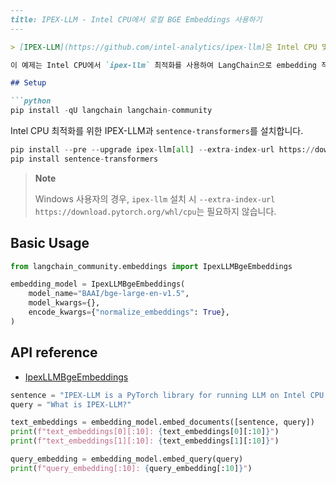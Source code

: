 ```markdown
---
title: IPEX-LLM - Intel CPU에서 로컬 BGE Embeddings 사용하기
---

> [IPEX-LLM](https://github.com/intel-analytics/ipex-llm)은 Intel CPU 및 GPU(예: iGPU가 있는 로컬 PC, Arc, Flex, Max와 같은 discrete GPU)에서 매우 낮은 지연 시간으로 LLM을 실행하기 위한 PyTorch 라이브러리입니다.

이 예제는 Intel CPU에서 `ipex-llm` 최적화를 사용하여 LangChain으로 embedding 작업을 수행하는 방법을 다룹니다. 이는 RAG, 문서 QA 등과 같은 애플리케이션에서 유용합니다.

## Setup

```python
pip install -qU langchain langchain-community
```

Intel CPU 최적화를 위한 IPEX-LLM과 `sentence-transformers`를 설치합니다.

```python
pip install --pre --upgrade ipex-llm[all] --extra-index-url https://download.pytorch.org/whl/cpu
pip install sentence-transformers
```

> **Note**
>
> Windows 사용자의 경우, `ipex-llm` 설치 시 `--extra-index-url https://download.pytorch.org/whl/cpu`는 필요하지 않습니다.

## Basic Usage

```python
from langchain_community.embeddings import IpexLLMBgeEmbeddings

embedding_model = IpexLLMBgeEmbeddings(
    model_name="BAAI/bge-large-en-v1.5",
    model_kwargs={},
    encode_kwargs={"normalize_embeddings": True},
)
```

## API reference

- [IpexLLMBgeEmbeddings](https://python.langchain.com/api_reference/community/embeddings/langchain_community.embeddings.ipex_llm.IpexLLMBgeEmbeddings.html)

```python
sentence = "IPEX-LLM is a PyTorch library for running LLM on Intel CPU and GPU (e.g., local PC with iGPU, discrete GPU such as Arc, Flex and Max) with very low latency."
query = "What is IPEX-LLM?"

text_embeddings = embedding_model.embed_documents([sentence, query])
print(f"text_embeddings[0][:10]: {text_embeddings[0][:10]}")
print(f"text_embeddings[1][:10]: {text_embeddings[1][:10]}")

query_embedding = embedding_model.embed_query(query)
print(f"query_embedding[:10]: {query_embedding[:10]}")
```
```